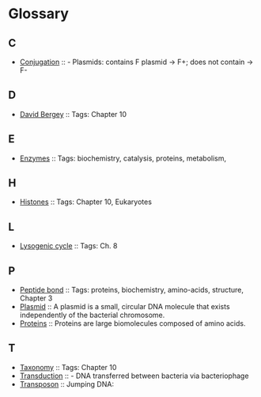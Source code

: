 = Glossary =

== C ==
* [[topics/conjugation|Conjugation]] :: - Plasmids: contains F plasmid → F+; does not contain → F-  

== D ==
* [[topics/David Bergey|David Bergey]] :: Tags: Chapter 10

== E ==
* [[topics/enzymes|Enzymes]] :: Tags: biochemistry, catalysis, proteins, metabolism, 

== H ==
* [[topics/Histones|Histones]] :: Tags: Chapter 10, Eukaryotes

== L ==
* [[topics/lysogenic cycle|Lysogenic cycle]] :: Tags: Ch. 8

== P ==
* [[topics/peptide bond|Peptide bond]] :: Tags: proteins, biochemistry, amino-acids, structure, Chapter 3
* [[topics/plasmid|Plasmid]] :: A plasmid is a small, circular DNA molecule that exists independently of the bacterial chromosome.
* [[topics/proteins|Proteins]] :: Proteins are large biomolecules composed of amino acids.

== T ==
* [[topics/Taxonomy|Taxonomy]] :: Tags: Chapter 10
* [[topics/transduction|Transduction]] :: - DNA transferred between bacteria via bacteriophage  
* [[topics/transposon|Transposon]] :: Jumping DNA:  

